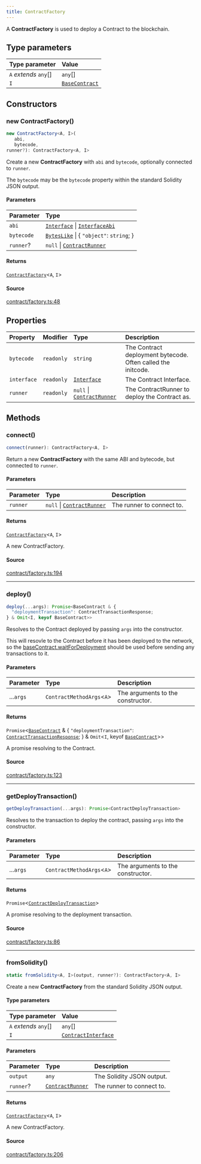 ```yaml
---
title: ContractFactory
---
```


A **ContractFactory** is used to deploy a Contract to the blockchain.

## Type parameters

| Type parameter | Value |
| :------ | :------ |
| `A` *extends* `any`[] | `any`[] |
| `I` | [`BaseContract`](/content/classes/BaseContract) |

## Constructors

### new ContractFactory()

```ts
new ContractFactory<A, I>(
   abi, 
   bytecode, 
runner?): ContractFactory<A, I>
```

Create a new **ContractFactory** with `abi` and `bytecode`, optionally connected to `runner`.

The `bytecode` may be the `bytecode` property within the standard Solidity JSON output.

#### Parameters

| Parameter | Type |
| :------ | :------ |
| `abi` | [`Interface`](/content/classes/Interface) \| [`InterfaceAbi`](/content/type-aliases/InterfaceAbi) |
| `bytecode` | [`BytesLike`](/content/type-aliases/BytesLike) \| \{ `"object"`: `string`; \} |
| `runner`? | `null` \| [`ContractRunner`](/content/interfaces/ContractRunner) |

#### Returns

[`ContractFactory`](/content/classes/ContractFactory)\<`A`, `I`\>

#### Source

[contract/factory.ts:48](https://github.com/dominant-strategies/quais.js/blob/751386e3ad6372322a3c76548f56b903bfed1896/src/contract/factory.ts#L48)

## Properties

| Property | Modifier | Type | Description |
| :------ | :------ | :------ | :------ |
| `bytecode` | `readonly` | `string` | The Contract deployment bytecode. Often called the initcode. |
| `interface` | `readonly` | [`Interface`](/content/classes/Interface) | The Contract Interface. |
| `runner` | `readonly` | `null` \| [`ContractRunner`](/content/interfaces/ContractRunner) | The ContractRunner to deploy the Contract as. |

## Methods

### connect()

```ts
connect(runner): ContractFactory<A, I>
```

Return a new **ContractFactory** with the same ABI and bytecode, but connected to `runner`.

#### Parameters

| Parameter | Type | Description |
| :------ | :------ | :------ |
| `runner` | `null` \| [`ContractRunner`](/content/interfaces/ContractRunner) | The runner to connect to. |

#### Returns

[`ContractFactory`](/content/classes/ContractFactory)\<`A`, `I`\>

A new ContractFactory.

#### Source

[contract/factory.ts:194](https://github.com/dominant-strategies/quais.js/blob/751386e3ad6372322a3c76548f56b903bfed1896/src/contract/factory.ts#L194)

***

### deploy()

```ts
deploy(...args): Promise<BaseContract & {
  "deploymentTransaction": ContractTransactionResponse;
} & Omit<I, keyof BaseContract>>
```

Resolves to the Contract deployed by passing `args` into the constructor.

This will resovle to the Contract before it has been deployed to the network, so the
[baseContract.waitForDeployment](../classes/BaseContract#waitForDeployment) should be used before sending any
transactions to it.

#### Parameters

| Parameter | Type | Description |
| :------ | :------ | :------ |
| ...`args` | `ContractMethodArgs`\<`A`\> | The arguments to the constructor. |

#### Returns

`Promise`\<[`BaseContract`](/content/classes/BaseContract) & \{
  `"deploymentTransaction"`: [`ContractTransactionResponse`](/content/classes/ContractTransactionResponse);
 \} & `Omit`\<`I`, keyof [`BaseContract`](/content/classes/BaseContract)\>\>

A promise resolving to the Contract.

#### Source

[contract/factory.ts:123](https://github.com/dominant-strategies/quais.js/blob/751386e3ad6372322a3c76548f56b903bfed1896/src/contract/factory.ts#L123)

***

### getDeployTransaction()

```ts
getDeployTransaction(...args): Promise<ContractDeployTransaction>
```

Resolves to the transaction to deploy the contract, passing `args` into the constructor.

#### Parameters

| Parameter | Type | Description |
| :------ | :------ | :------ |
| ...`args` | `ContractMethodArgs`\<`A`\> | The arguments to the constructor. |

#### Returns

`Promise`\<[`ContractDeployTransaction`](/content/interfaces/ContractDeployTransaction)\>

A promise resolving to the deployment transaction.

#### Source

[contract/factory.ts:86](https://github.com/dominant-strategies/quais.js/blob/751386e3ad6372322a3c76548f56b903bfed1896/src/contract/factory.ts#L86)

***

### fromSolidity()

```ts
static fromSolidity<A, I>(output, runner?): ContractFactory<A, I>
```

Create a new **ContractFactory** from the standard Solidity JSON output.

#### Type parameters

| Type parameter | Value |
| :------ | :------ |
| `A` *extends* `any`[] | `any`[] |
| `I` | [`ContractInterface`](/content/interfaces/ContractInterface) |

#### Parameters

| Parameter | Type | Description |
| :------ | :------ | :------ |
| `output` | `any` | The Solidity JSON output. |
| `runner`? | [`ContractRunner`](/content/interfaces/ContractRunner) | The runner to connect to. |

#### Returns

[`ContractFactory`](/content/classes/ContractFactory)\<`A`, `I`\>

A new ContractFactory.

#### Source

[contract/factory.ts:206](https://github.com/dominant-strategies/quais.js/blob/751386e3ad6372322a3c76548f56b903bfed1896/src/contract/factory.ts#L206)
